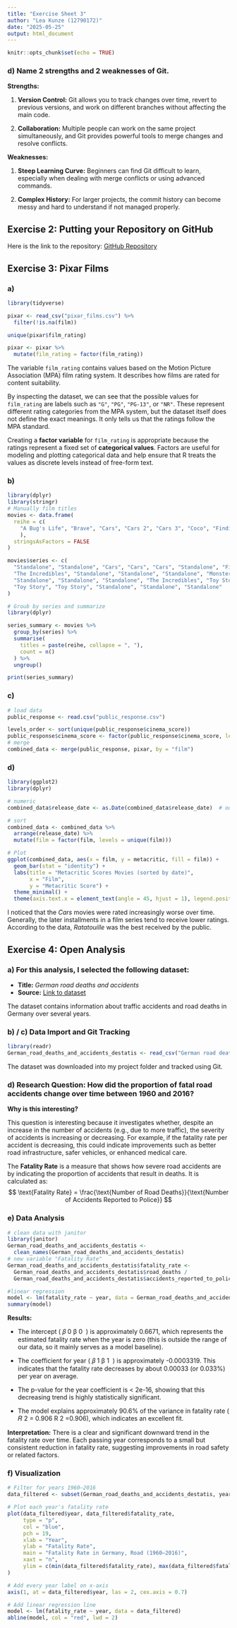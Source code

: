 ```yaml
---
title: "Exercise Sheet 3"
author: "Lea Kunze (12790172)"
date: "2025-05-25"
output: html_document
---
```


```r
knitr::opts_chunk$set(echo = TRUE)
```

### **d) Name 2 strengths and 2 weaknesses of Git.**

**Strengths:**

1.  **Version Control:** Git allows you to track changes over time, revert to previous versions, and work on different branches without affecting the main code.

2.  **Collaboration:** Multiple people can work on the same project simultaneously, and Git provides powerful tools to merge changes and resolve conflicts.

**Weaknesses:**

1.  **Steep Learning Curve:** Beginners can find Git difficult to learn, especially when dealing with merge conflicts or using advanced commands.

2.  **Complex History:** For larger projects, the commit history can become messy and hard to understand if not managed properly.

## Exercise 2: Putting your Repository on GitHub

Here is the link to the repository: [GitHub Repository](https://github.com/leakunze2606/exeRcise-sheet-3)

## Exercise 3: Pixar Films

### a)

```r
library(tidyverse)

pixar <- read_csv("pixar_films.csv") %>%
  filter(!is.na(film))

unique(pixar$film_rating)

pixar <- pixar %>%
  mutate(film_rating = factor(film_rating))
```

The variable `film_rating` contains values based on the Motion Picture Association (MPA) film rating system. It describes how films are rated for content suitability.

By inspecting the dataset, we can see that the possible values for `film_rating` are labels such as `"G"`, `"PG"`, `"PG-13"`, or `"NR"`. These represent different rating categories from the MPA system, but the dataset itself does not define the exact meanings. It only tells us that the ratings follow the MPA standard.

Creating a **factor variable** for `film_rating` is appropriate because the ratings represent a fixed set of **categorical values**. Factors are useful for modeling and plotting categorical data and help ensure that R treats the values as discrete levels instead of free-form text.

### b)

```r
library(dplyr)
library(stringr)
# Manually film titles
movies <- data.frame(
  reihe = c(
    "A Bug's Life", "Brave", "Cars", "Cars 2", "Cars 3", "Coco", "Finding Dory", "Finding Nemo", "Incredibles 2", "Inside Out", "Lightyear", "Luca", "Monsters University", "Monsters, Inc.", "Onward", "Ratatouille", "The Good Dinosaur", "The Incredibles", "Toy Story", "Toy Story 2", "Toy Story 3", "Toy Story 4", "Turning Red", "Up", "WALL-E" 
    ),
  stringsAsFactors = FALSE
)

movies$series <- c(
  "Standalone", "Standalone", "Cars", "Cars", "Cars", "Standalone", "Finding Nemo", "Finding Nemo",
  "The Incredibles", "Standalone", "Standalone", "Standalone", "Monsters, Inc.", "Monsters, Inc.",
  "Standalone", "Standalone", "Standalone", "The Incredibles", "Toy Story", "Toy Story", 
  "Toy Story", "Toy Story", "Standalone", "Standalone", "Standalone"
)

# Groub by series and summarize
library(dplyr)

series_summary <- movies %>%
  group_by(series) %>%
  summarise(
    titles = paste(reihe, collapse = ", "),
    count = n()
  ) %>%
  ungroup()

print(series_summary)

```

### c)

```r
# load data
public_response <- read.csv("public_response.csv")

levels_order <- sort(unique(public_response$cinema_score))
public_response$cinema_score <- factor(public_response$cinema_score, levels = levels_order, ordered = TRUE)
# merge 
combined_data <- merge(public_response, pixar, by = "film")
```

### d)

```r
library(ggplot2)
library(dplyr)

# numeric
combined_data$release_date <- as.Date(combined_data$release_date)  # oder numeric Jahr

# sort 
combined_data <- combined_data %>%
  arrange(release_date) %>%
  mutate(film = factor(film, levels = unique(film)))

# Plot
ggplot(combined_data, aes(x = film, y = metacritic, fill = film)) +
  geom_bar(stat = "identity") +
  labs(title = "Metacritic Scores Movies (sorted by date)",
       x = "Film",
       y = "Metacritic Score") +
  theme_minimal() +
  theme(axis.text.x = element_text(angle = 45, hjust = 1), legend.position = "none")
```

I noticed that the *Cars* movies were rated increasingly worse over time. Generally, the later installments in a film series tend to receive lower ratings. According to the data, *Ratatouille* was the best received by the public.

## Exercise 4: Open Analysis

### a) For this analysis, I selected the following dataset:

-   **Title:** *German road deaths and accidents*\
-   **Source:** [Link to dataset](https://github.com/owid/owid-datasets/tree/master/datasets/German%20road%20deaths%20and%20accidents%20-%20destatis)

The dataset contains information about traffic accidents and road deaths in Germany over several years.

### b) / c) Data Import and Git Tracking

```r
library(readr)
German_road_deaths_and_accidents_destatis <- read_csv("German road deaths and accidents - destatis.csv")
```

The dataset was downloaded into my project folder and tracked using Git.

### d) Research Question: How did the proportion of fatal road accidents change over time between 1960 and 2016?

**Why is this interesting?**

This question is interesting because it investigates whether, despite an increase in the number of accidents (e.g., due to more traffic), the severity of accidents is increasing or decreasing. For example, if the fatality rate per accident is decreasing, this could indicate improvements such as better road infrastructure, safer vehicles, or enhanced medical care.

The **Fatality Rate** is a measure that shows how severe road accidents are by indicating the proportion of accidents that result in deaths. It is calculated as: $$
\text{Fatality Rate} = \frac{\text{Number of Road Deaths}}{\text{Number of Accidents Reported to Police}}
$$

### e) Data Analysis

```r
# clean data with janitor
library(janitor)
German_road_deaths_and_accidents_destatis <- 
  clean_names(German_road_deaths_and_accidents_destatis)
# new variable "Fatality Rate"
German_road_deaths_and_accidents_destatis$fatality_rate <- 
  German_road_deaths_and_accidents_destatis$road_deaths / 
  German_road_deaths_and_accidents_destatis$accidents_reported_to_police

#linear regression
model <- lm(fatality_rate ~ year, data = German_road_deaths_and_accidents_destatis)
summary(model)


```

**Results:**

-   The intercept ( 𝛽 0 β 0 ​ ) is approximately 0.6671, which represents the estimated fatality rate when the year is zero (this is outside the range of our data, so it mainly serves as a model baseline).

-   The coefficient for year ( 𝛽 1 β 1 ​ ) is approximately -0.0003319. This indicates that the fatality rate decreases by about 0.00033 (or 0.033%) per year on average.

-   The p-value for the year coefficient is \< 2e-16, showing that this decreasing trend is highly statistically significant.

-   The model explains approximately 90.6% of the variance in fatality rate ( 𝑅 2 = 0.906 R 2 =0.906), which indicates an excellent fit.

**Interpretation:** There is a clear and significant downward trend in the fatality rate over time. Each passing year corresponds to a small but consistent reduction in fatality rate, suggesting improvements in road safety or related factors.

### f) Visualization

```r
# Filter for years 1960–2016
data_filtered <- subset(German_road_deaths_and_accidents_destatis, year >= 1960 & year <= 2016)

# Plot each year's fatality rate
plot(data_filtered$year, data_filtered$fatality_rate,
     type = "p",          
     col = "blue",
     pch = 19,           
     xlab = "Year",
     ylab = "Fatality Rate",
     main = "Fatality Rate in Germany, Road (1960–2016)",
     xaxt = "n",
     ylim = c(min(data_filtered$fatality_rate), max(data_filtered$fatality_rate))
)

# Add every year label on x-axis
axis(1, at = data_filtered$year, las = 2, cex.axis = 0.7)

# Add linear regression line
model <- lm(fatality_rate ~ year, data = data_filtered)
abline(model, col = "red", lwd = 2)
```
